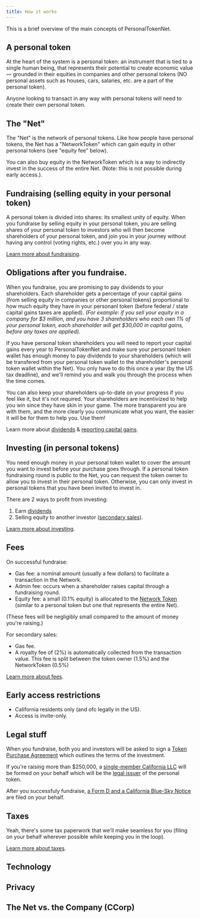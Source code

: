 ```yaml
---
title: How it works
---
```


This is a brief overview of the main concepts of PersonalTokenNet.

## A personal token

At the heart of the system is a personal token: an instrument that is tied to a single human being, that represents their potential to create economic value — grounded in their equities in companies and other personal tokens (NO personal assets such as houses, cars, salaries, etc. are a part of the personal token).

Anyone looking to transact in any way with personal tokens will need to create their own personal token.

## The "Net"

The "Net" is the network of personal tokens. Like how people have personal tokens, the Net has a "NetworkToken" which can gain equity in other personal tokens (see "equity fee" below).

You can also buy equity in the NetworkToken which is a way to indirectly invest in the success of the entire Net. (Note: this is not possible during early access.).

## Fundraising (selling equity in your personal token)

A personal token is divided into shares: its smallest unity of equity. When you fundraise by selling equity in your personal token, you are selling shares of your personal token to investors who will then become shareholders of your personal token, and join you in your journey without having any control (voting rights, etc.) over you in any way.

[Learn more about fundraising](/fundraise-overview).

## Obligations after you fundraise.

When you fundraise, you are promising to pay dividends to your shareholders. Each shareholder gets a percentage of your capital gains (from selling equity in companies or other personal tokens) proportional to how much equity they have in your personanl token (before federal / state capital gains taxes are applied). _(For example: if you sell your equity in a company for \$3 million, and you have 3 shareholders who each own 1% of your personal token, each shareholder will get \$30,000 in capital gains, before any taxes are applied)._

If you have personal token shareholders you will need to report your capital gains every year to PersonalTokenNet and make sure your personanl token wallet has enough money to pay dividends to your shareholders (which will be transfered from your personal token wallet to the shareholder's personal token wallet within the Net). You only have to do this once a year (by the US tax deadline), and we'll remind you and walk you through the process when the time comes.

You can also keep your shareholders up-to-date on your progress if you feel like it, but it's not required. Your shareholders are incentivized to help you win since they have skin in your game. The more transparent you are with them, and the more clearly you communicate what you want, the easier it will be for them to help you. Use them!

Learn more about [dividends](/dividends) & [reporting capital gains](/reporting-capital-gains).

## Investing (in personal tokens)

You need enough money in your personal token wallet to cover the amount you want to invest before your purchase goes through.
If a personal token fundraising round is public to the Net, you can request the token owner to allow you to invest in their personal token. Otherwise, you can only invest in personal tokens that you have been invited to invest in.

There are 2 ways to profit from investing:

1. Earn [dividends](/docs/dividends)
2. Selling equity to another investor ([secondary sales](/docs/secondary-sales)).

[Learn more about investing](/invest-overview).

## Fees

On successful fundraise:

- Gas fee: a nominal amount (usually a few dollars) to facilitate a transaction in the Network.
- Admin fee: occurs when a shareholder raises capital through a fundraising round.
- Equity fee: a small (0.1% equity) is allocated to the [Network Token](/network-token) (similar to a personal token but one that represents the entire Net).

(These fees will be negligibly small compared to the amount of money you're raising.)

For secondary sales:

- Gas fee.
- A royalty fee of (2%) is automatically collected from the transaction value. This fee is split between the token owner (1.5%) and the NetworkToken (0.5%)

[Learn more about fees](/fees).

## Early access restrictions

- California residents only (and ofc legally in the US).
- Access is invite-only.

## Legal stuff

When you fundraise, both you and investors will be asked to sign a [Token Purchase Agreement](/legal#token-purchase-agreement-overview) which outlines the terms of the investment.

If you're raising more than $250,000, a [single-member California LLC](/legal#llc-issuer-after-250k-in-total-primary-sales) will be formed on your behalf which will be the [legal issuer](/legal#issuer) of the personal token.

After you successfuly fundraise, [a Form D and a California Blue-Sky Notice](/legal#filings-for-successful-fundraising-rounds) are filed on your behalf.

## Taxes

Yeah, there's some tax paperwork that we'll make seamless for you (filing on your behalf wherever possible while keeping you in the loop).

[Learn more about taxes](/tax).

## Technology

## Privacy

## The Net vs. the Company (CCorp)
